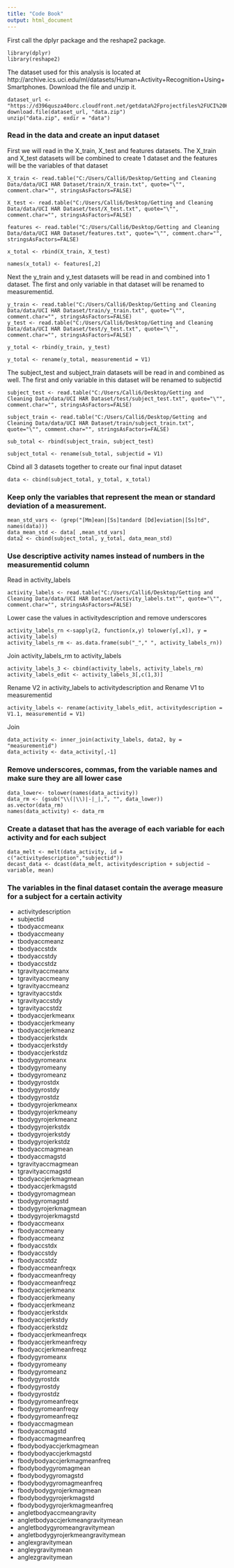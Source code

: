 ```yaml
---
title: "Code Book"
output: html_document
---
```


First call the dplyr package and the reshape2 package. 

```
library(dplyr)
library(reshape2)
```

The dataset used for this analysis is located at http://archive.ics.uci.edu/ml/datasets/Human+Activity+Recognition+Using+Smartphones.  Download the file and unzip it.

```
dataset_url <- "https://d396qusza40orc.cloudfront.net/getdata%2Fprojectfiles%2FUCI%20HAR%20Dataset.zip"
download.file(dataset_url, "data.zip")
unzip("data.zip", exdir = "data")
```
### Read in the data and create an input dataset
First we will read in the X_train, X_test and features datasets. The X_train and X_test datasets will be combined to create 1 dataset and the features will be the variables of that dataset

```
X_train <- read.table("C:/Users/Calli6/Desktop/Getting and Cleaning Data/data/UCI HAR Dataset/train/X_train.txt", quote="\"", comment.char="", stringsAsFactors=FALSE)

X_test <- read.table("C:/Users/Calli6/Desktop/Getting and Cleaning Data/data/UCI HAR Dataset/test/X_test.txt", quote="\"", comment.char="", stringsAsFactors=FALSE)

features <- read.table("C:/Users/Calli6/Desktop/Getting and Cleaning Data/data/UCI HAR Dataset/features.txt", quote="\"", comment.char="", stringsAsFactors=FALSE)

x_total <- rbind(X_train, X_test)

names(x_total) <- features[,2]
```

Next the y_train and y_test datasets will be read in and combined into 1 dataset.  The first and only variable in that dataset will be renamed to  measurementid.
```
y_train <- read.table("C:/Users/Calli6/Desktop/Getting and Cleaning Data/data/UCI HAR Dataset/train/y_train.txt", quote="\"", comment.char="", stringsAsFactors=FALSE)
y_test <- read.table("C:/Users/Calli6/Desktop/Getting and Cleaning Data/data/UCI HAR Dataset/test/y_test.txt", quote="\"", comment.char="", stringsAsFactors=FALSE)

y_total <- rbind(y_train, y_test)

y_total <- rename(y_total, measurementid = V1)
```

The subject_test and subject_train datasets will be read in and combined as well.  The first and only variable in this dataset will be renamed to subjectid

```
subject_test <- read.table("C:/Users/Calli6/Desktop/Getting and Cleaning Data/data/UCI HAR Dataset/test/subject_test.txt", quote="\"", comment.char="", stringsAsFactors=FALSE)

subject_train <- read.table("C:/Users/Calli6/Desktop/Getting and Cleaning Data/data/UCI HAR Dataset/train/subject_train.txt", quote="\"", comment.char="", stringsAsFactors=FALSE)

sub_total <- rbind(subject_train, subject_test)

subject_total <- rename(sub_total, subjectid = V1)
```

Cbind all 3 datasets together to create our final input dataset
```
data <- cbind(subject_total, y_total, x_total) 
```

### Keep only the variables that represent the mean or standard deviation of a measurement.
```
mean_std_vars <- (grep("[Mm]ean|[Ss]tandard [Dd]eviation|[Ss]td", names(data)))
data_mean_std <- data[ ,mean_std_vars]
data2 <- cbind(subject_total, y_total, data_mean_std)
```
### Use descriptive activity names instead of numbers in the measurementid column

Read in activity_labels
```
activity_labels <- read.table("C:/Users/Calli6/Desktop/Getting and Cleaning Data/data/UCI HAR Dataset/activity_labels.txt"", quote="\"", comment.char="", stringsAsFactors=FALSE)
```
Lower case the values in activitydescription and remove underscores
```
activity_labels_rn <-sapply(2, function(x,y) tolower(y[,x]), y = activity_labels)
activity_labels_rm <- as.data.frame(sub("_"," ", activity_labels_rn))
```
Join activity_labels_rm to activity_labels
```
activity_labels_3 <- cbind(activity_labels, activity_labels_rm)
activity_labels_edit <- activity_labels_3[,c(1,3)]
```
Rename V2 in activity_labels to activitydescription and Rename V1 to measurementid
```
activity_labels <- rename(activity_labels_edit, activitydescription = V1.1, measurementid = V1)
```
Join 
```
data_activity <- inner_join(activity_labels, data2, by = "measurementid")
data_activity <- data_activity[,-1]
```

### Remove underscores, commas, from the variable  names and make sure they are all lower case 
```
data_lower<- tolower(names(data_activity))
data_rm <- (gsub("\\(|\\)|-|_|,", "", data_lower))
as.vector(data_rm)
names(data_activity) <- data_rm
```

### Create a dataset that has the average of each variable for each activity and for each subject 
```
data_melt <- melt(data_activity, id = c("activitydescription","subjectid"))
decast_data <- dcast(data_melt, activitydescription + subjectid ~ variable, mean)
```
### The variables in the final dataset contain the average measure for a subject for a certain activity
* activitydescription
* subjectid
* tbodyaccmeanx
* tbodyaccmeany
* tbodyaccmeanz
* tbodyaccstdx
* tbodyaccstdy
* tbodyaccstdz
* tgravityaccmeanx
* tgravityaccmeany
* tgravityaccmeanz
* tgravityaccstdx
* tgravityaccstdy
* tgravityaccstdz
* tbodyaccjerkmeanx
* tbodyaccjerkmeany
* tbodyaccjerkmeanz
* tbodyaccjerkstdx
* tbodyaccjerkstdy
* tbodyaccjerkstdz
* tbodygyromeanx
* tbodygyromeany
* tbodygyromeanz
* tbodygyrostdx
* tbodygyrostdy
* tbodygyrostdz
* tbodygyrojerkmeanx
* tbodygyrojerkmeany
* tbodygyrojerkmeanz
* tbodygyrojerkstdx
* tbodygyrojerkstdy
* tbodygyrojerkstdz
* tbodyaccmagmean
* tbodyaccmagstd
* tgravityaccmagmean
* tgravityaccmagstd
* tbodyaccjerkmagmean
* tbodyaccjerkmagstd
* tbodygyromagmean
* tbodygyromagstd
* tbodygyrojerkmagmean
* tbodygyrojerkmagstd
* fbodyaccmeanx
* fbodyaccmeany
* fbodyaccmeanz
* fbodyaccstdx
* fbodyaccstdy
* fbodyaccstdz
* fbodyaccmeanfreqx
* fbodyaccmeanfreqy
* fbodyaccmeanfreqz
* fbodyaccjerkmeanx
* fbodyaccjerkmeany
* fbodyaccjerkmeanz
* fbodyaccjerkstdx
* fbodyaccjerkstdy
* fbodyaccjerkstdz
* fbodyaccjerkmeanfreqx
* fbodyaccjerkmeanfreqy
* fbodyaccjerkmeanfreqz
* fbodygyromeanx
* fbodygyromeany
* fbodygyromeanz
* fbodygyrostdx
* fbodygyrostdy
* fbodygyrostdz
* fbodygyromeanfreqx
* fbodygyromeanfreqy
* fbodygyromeanfreqz
* fbodyaccmagmean
* fbodyaccmagstd
* fbodyaccmagmeanfreq
* fbodybodyaccjerkmagmean
* fbodybodyaccjerkmagstd
* fbodybodyaccjerkmagmeanfreq
* fbodybodygyromagmean
* fbodybodygyromagstd
* fbodybodygyromagmeanfreq
* fbodybodygyrojerkmagmean
* fbodybodygyrojerkmagstd
* fbodybodygyrojerkmagmeanfreq
* angletbodyaccmeangravity
* angletbodyaccjerkmeangravitymean
* angletbodygyromeangravitymean
* angletbodygyrojerkmeangravitymean
* anglexgravitymean
* angleygravitymean
* anglezgravitymean

